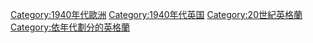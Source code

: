 [[Category:1940年代歐洲|Category:1940年代歐洲]]
[[Category:1940年代英国|Category:1940年代英国]]
[[Category:20世紀英格蘭|Category:20世紀英格蘭]]
[[Category:依年代劃分的英格蘭|Category:依年代劃分的英格蘭]]
